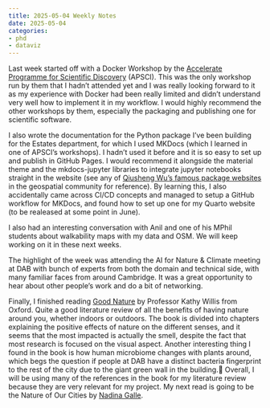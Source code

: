 ```yaml
---
title: 2025-05-04 Weekly Notes
date: 2025-05-04
categories:
- phd
- dataviz
---
```


Last week started off with a Docker Workshop by the [Accelerate Programme for Scientific Discovery](https://github.com/acceleratescience) (APSCI). This was the only workshop run by them that I hadn't attended yet and I was really looking forward to it as my experience with Docker had been really limited and didn't understand very well how to implement it in my workflow. I would highly recommend the other workshops by them, especially the packaging and publishing one for scientific software.

I also wrote the documentation for the Python package I've been building for the Estates department, for which I used MKDocs (which I learned in one of APSCI's workshops). I hadn't used it before and it is so easy to set up and publish in GitHub Pages. I would recommend it alongside the material theme and the mkdocs-jupyter libraries to integrate jupyter notebooks straight in the website (see any of [Qiusheng Wu's famous package websites](https://leafmap.org/) in the geospatial community for reference). By learning this, I also accidentally came across CI/CD concepts and managed to setup a GitHub workflow for MKDocs, and found how to set up one for my Quarto website (to be realeased at some point in June).

I also had an interesting conversation with Anil and one of his MPhil students about walkability maps with my data and OSM. We will keep working on it in these next weeks.

The highlight of the week was attending the AI for Nature & Climate meeting at DAB with bunch of experts from both the domain and technical side, with many familiar faces from around Cambridge. It was a great opportunity to hear about other people's work and do a bit of networking.

Finally, I finished reading [Good Nature](https://www.bloomsbury.com/uk/good-nature-9781526664891/) by Professor Kathy Willis from Oxford. Quite a good literature review of all the benefits of having nature around you, whether indoors or outdoors. The book is divided into chapters explaining the positive effects of nature on the different senses, and it seems that the most impacted is actually the smell, despite the fact that most research is focused on the visual aspect. Another interesting thing I found in the book is how human microbiome changes with plants around, which begs the question if people at DAB have a distinct bacteria fingerprint to the rest of the city due to the giant green wall in the building.🤔 Overall, I will be using many of the references in the book for my literature review because they are very relevant for my project. My next read is going to be the Nature of Our Cities by [Nadina Galle](https://www.nadinagalle.com/about).
